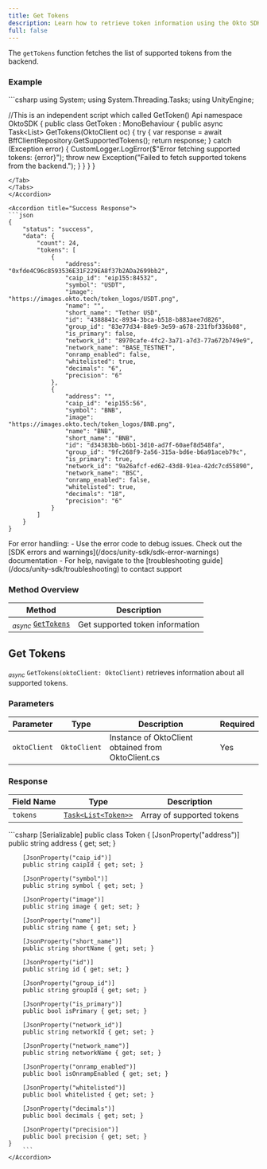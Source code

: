 ```yaml
---
title: Get Tokens
description: Learn how to retrieve token information using the Okto SDK.
full: false
---
```



The `getTokens` function fetches the list of supported tokens from the backend.

<ChainSupportStatus 
/>

### Example

<Accordions defaultValue="Usage">
<Accordion title="Usage">
<Tabs items={['C#']}>
<Tab value="C#">
```csharp
using System;
using System.Threading.Tasks;
using UnityEngine;

//This is an independent script which called GetToken() Api
namespace OktoSDK
{
    public class GetToken : MonoBehaviour
    {
        public async Task<List<Token>> GetTokens(OktoClient oc)
        {
            try
            {
                var response = await BffClientRepository.GetSupportedTokens();
                return response;
            }
            catch (Exception error)
            {
                CustomLogger.LogError($"Error fetching supported tokens: {error}");
                throw new Exception("Failed to fetch supported tokens from the backend.");
            }
        }
    }
}
```
</Tab>
</Tabs>
</Accordion>

<Accordion title="Success Response">
```json
{
    "status": "success",
    "data": {
        "count": 24,
        "tokens": [
            {
                "address": "0xfde4C96c8593536E31F229EA8f37b2ADa2699bb2",
                "caip_id": "eip155:84532",
                "symbol": "USDT",
                "image": "https://images.okto.tech/token_logos/USDT.png",
                "name": "",
                "short_name": "Tether USD",
                "id": "4388841c-8934-3bca-b518-b883aee7d826",
                "group_id": "83e77d34-88e9-3e59-a678-231fbf336b08",
                "is_primary": false,
                "network_id": "8970cafe-4fc2-3a71-a7d3-77a672b749e9",
                "network_name": "BASE_TESTNET",
                "onramp_enabled": false,
                "whitelisted": true,
                "decimals": "6",
                "precision": "6"
            },
            {
                "address": "",
                "caip_id": "eip155:56",
                "symbol": "BNB",
                "image": "https://images.okto.tech/token_logos/BNB.png",
                "name": "BNB",
                "short_name": "BNB",
                "id": "d34383bb-b6b1-3d10-ad7f-60aef8d548fa",
                "group_id": "9fc268f9-2a56-315a-bd6e-b6a91aceb79c",
                "is_primary": true,
                "network_id": "9a26afcf-ed62-43d8-91ea-42dc7cd55890",
                "network_name": "BSC",
                "onramp_enabled": false,
                "whitelisted": true,
                "decimals": "18",
                "precision": "6"
            }
        ]
    }
}
```
</Accordion>
</Accordions>

<Callout title="Note" type="info">
For error handling:
- Use the error code to debug issues. Check out the [SDK errors and warnings](/docs/unity-sdk/sdk-error-warnings) documentation
- For help, navigate to the [troubleshooting guide](/docs/unity-sdk/troubleshooting) to contact support
</Callout>

### Method Overview

| Method | Description |
|---------|-------------|
| <sub><i>async</i></sub> [`GetTokens`](#get-tokens) | Get supported token information |

<div className="method-box">

## Get Tokens

<sub><i>async</i></sub> `GetTokens(oktoClient: OktoClient)` retrieves information about all supported tokens.

### Parameters

| Parameter | Type | Description | Required |
|-----------|------|-------------|-----------|
| `oktoClient` | `OktoClient` | Instance of OktoClient obtained from OktoClient.cs | Yes |

### Response

<Callout title="Success Response">

| Field Name | Type | Description |
|------------|------|-------------|
| `tokens` | [`Task<List<Token>>`](/docs/unity-sdk/technical-reference#models) | Array of supported tokens |

<Accordions>
    <Accordion title="Response Type">
        ```csharp
    [Serializable]
    public class Token
    {
        [JsonProperty("address")]
        public string address { get; set; }

        [JsonProperty("caip_id")]
        public string caipId { get; set; }

        [JsonProperty("symbol")]
        public string symbol { get; set; }

        [JsonProperty("image")]
        public string image { get; set; }

        [JsonProperty("name")]
        public string name { get; set; }

        [JsonProperty("short_name")]
        public string shortName { get; set; }

        [JsonProperty("id")]
        public string id { get; set; }

        [JsonProperty("group_id")]
        public string groupId { get; set; }

        [JsonProperty("is_primary")]
        public bool isPrimary { get; set; }

        [JsonProperty("network_id")]
        public string networkId { get; set; }

        [JsonProperty("network_name")]
        public string networkName { get; set; }

        [JsonProperty("onramp_enabled")]
        public bool isOnrampEnabled { get; set; }

        [JsonProperty("whitelisted")]
        public bool whitelisted { get; set; }

        [JsonProperty("decimals")]
        public bool decimals { get; set; }

        [JsonProperty("precision")]
        public bool precision { get; set; }
    }
        ```
    </Accordion>
</Accordions>

</Callout>

</div>